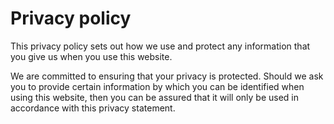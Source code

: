 # Privacy policy

This privacy policy sets out how we use and protect any information that you give us when you use this website.

We are committed to ensuring that your privacy is protected. Should we ask you to provide certain information by which you can be identified when using this website, then you can be assured that it will only be used in accordance with this privacy statement.
